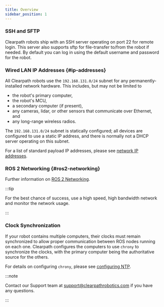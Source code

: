 ```yaml
---
title: Overview
sidebar_position: 1
---
```



### SSH and SFTP

Clearpath robots ship with an SSH server operating on port 22 for remote login. This server also supports sftp for
file-transfer to/from the robot if needed. By default you can log in using the default username and password for the
robot.

### Wired LAN IP Addresses {#ip-addresses}

All Clearpath robots use the `192.168.131.0/24` subnet for any permanently-installed network hardware. This includes,
but may not be limited to

- the robot's primary computer,
- the robot's MCU,
- a secondary computer (if present),
- any cameras, lidar, or other sensors that communicate over Ethernet, and
- any long-range wireless radios.

The `192.168.131.0/24` subnet is statically configured; all devices are configured to use a static IP address, and
there is normally not a DHCP server operating on this subnet.

For a list of standard payload IP addresses, please see [network IP addresses](network_ip_addresses.mdx).

### ROS 2 Networking {#ros2-networking}

<Ros2NetworkingOverview />

Further information on [ROS 2 Networking](ros2-networking.mdx).

:::tip

For the best chance of success, use a high speed, high bandwidth network and monitor the network usage.

:::

### Clock Synchronization

If your robot contains multiple computers, their clocks must remain synchronized to allow proper communication between
ROS nodes running on each one. Clearpath configures the computers to use `chrony` to synchronize the clocks, with the
primary computer being the authoritative source for the others.

For details on configuring `chrony`, please see [configuring NTP](ntp.mdx).

:::note

Contact our Support team at <support@clearpathrobotics.com> if you have any questions.

:::
